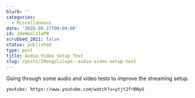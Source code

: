 ```yaml
---
blurb: ''
categories:
  - Miscellaneous
date: '2020-09-27T00:00:00'
id: 20eNGalzIePN
scrubbed_2021: false
status: published
type: post
title: Audio Video Setup Test
slug: /posts/20engalziepn--audio-video-setup-test
---
```


Going through some audio and video tests to improve the streaming setup.

`youtube: https://www.youtube.com/watch?v=ytjt2frBNyU`
